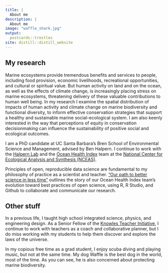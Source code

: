 ```yaml
---
title: |
  About me
description: |
  About me
image: "waffle_shark.jpg"
output:
  postcards::trestles
site: distill::distill_website
---
```


## My research

Marine ecosystems provide tremendous benefits and services to people, including food provision, economic livelihoods, recreational opportunities, and cultural or spiritual value.
But human activity on land and on the ocean, as well as the effects of climate change, is increasingly placing stress on marine ecosystems, threatening delivery of these valuable contributions to human well being.
In my research I examine the spatial distribution of impacts of human activity and climate change on marine biodiversity and functional diversity, to inform effective conservation strategies that support a healthy and sustainable marine social-ecological system.
I am also keenly interested in the way that perceptions of equity in conservation decisionmaking can influence the sustainability of positive social and ecological outcomes.

I am a PhD candidate at UC Santa Barbara's Bren School of Environmental Science and Management, advised by Ben Halpern.
I continue to work with the [Halpern Lab](benhalpernlab.org) and the [Ocean Health Index](www.ohi-science.org) team at the [National Center for Ecological Analysis and Synthesis (NCEAS)](www.nceas.ucsb.edu).

Principles of open, reproducible data science are fundamental to my philosophy of practice as a scientist and teacher.  ["Our path to better science in less time"](https://www.nature.com/articles/s41559-017-0160) outlines the story of our Ocean Health Index team's evolution toward best practices of open science, using R, R Studio, and Github to collaborate and communicate our research. 

## Other stuff

In a previous life, I taught high school integrated science, physics, and engineering design.  As a Senior Fellow of the [Knowles Teacher Initiative](https://knowlesteachers.org/), I continue to work with teachers as a coach and collaborative planner, but I do miss working with my students to help them discover and explore the laws of the universe. 

In my copious free time as a grad student, I enjoy scuba diving and playing music, but not at the same time.  My dog Waffle is the best dog in the world, most of the time.  As you can see, he is also concerned about protecting marine biodiversity.
